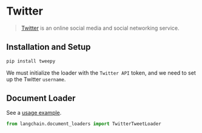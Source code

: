 # Twitter

>[Twitter](https://twitter.com/) is an online social media and social networking service.


## Installation and Setup

```bash
pip install tweepy
```

We must initialize the loader with the `Twitter API` token, and we need to set up the Twitter `username`.


## Document Loader

See a [usage example](/docs/modules/data_connection/document_loaders/integrations/twitter.html).

```python
from langchain.document_loaders import TwitterTweetLoader
```
